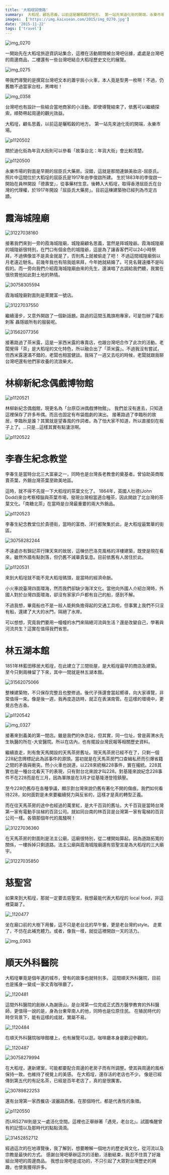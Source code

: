 ```yaml
---
title: '大稻埕回憶路'
summary:  大稻埕，顧名思義，以前這是曬稻穀的地方。 第一站先來迪化街的開端，永樂市場。
images:  ['https://img.kaixsean.com/2015/img_0270.jpg']
date: '2015-11-22'
tags: ['travel']
---
```

![img_0270](https://img.kaixsean.com/2015/img_0270.jpg)

一開始先在大稻埕旅遊資訊站集合，這裡在活動期間被台灣吧佔據，處處是台灣吧的周邊商品，二樓還有一些台灣吧結合大稻埕歷史文化的展覽。

<YouTube id="7cXQhHMsUnA" />

![img_0275](https://img.kaixsean.com/2015/img_0275.jpg)

帶我們導覽的是撰寫台灣吧文本的蕭宇辰小火車，本人竟是型男一枚啊！不過，仍舊敵不過當家台柱，黑啤啦！ 

![img_0358](https://img.kaixsean.com/2015/img_0358.jpg)

台灣吧也有設計一些結合當地商家的小活動。即使導覽結束了，依舊可以繼續探索，順勢帶起周邊的觀光效益。

大稻埕，顧名思義，以前這是曬稻穀的地方。 第一站先來迪化街的開端，永樂市場。

![p1120502](https://img.kaixsean.com/2015/p1120502.jpg)

關於迪化街為年貨大街則可以參看「故事台北：年貨大街」會比較清楚。

<YouTube id="Qi0Dp9dYX1Y" />

![p1120500](https://img.kaixsean.com/2015/p1120500.jpg)

永樂市場的對面是早期的屈臣氏大藥房。沒錯，這就是那間連鎖美妝店-屈臣氏。照片中這間位於大稻埕的屈臣氏是1917年由李俊啟所建。 生於1883年的李俊啟一開始在員林開設「德壽堂」，從事藥材生意。後轉入大稻埕，取得香港屈臣氏在台灣的代理權，於1917年開設「屈臣氏大藥房」。目前這棟建築物已經列為市定古蹟。


# 霞海城隍廟

![31227038160](https://img.kaixsean.com/2015/31227038160.jpg)

接著我們來到一旁的霞海城隍廟，城隍廟顧名思義，當然是拜城隍爺。霞海城隍廟的城隍爺很特別，在門口有個金色的城隍爺，這是為了讓香客們可以24小時祭拜，不過佛像並不是真金就是了，否則馬上就被偷走了吧！ 不過這間城隍廟倒以月老遠近馳名。前幾年我也有陪我姐來拜，今年她就結婚了。可見名聲遠播不是叫假的。而一旁向我們介紹霞海城隍廟由來的先生，還演唱了古調給我們聽，我實在很欣賞他如此對土地的熱情。

![30758305594](https://img.kaixsean.com/2015/30758305594.jpg)

霞海城隍廟對面則是萊爾富一號店。

![31227037550](https://img.kaixsean.com/2015/31227037550.jpg)

繼續漫步，又意外開啟了一個新話題。路過的這間玉鳳旗袍專家，可是包辦了電影 刺客 聶隱娘所有的服裝呢。

![31562077356](https://img.kaixsean.com/2015/31562077356.jpg)

接著路過了茶米露，這是一家西米露的專賣店，也跟台灣吧合作了此次的活動。老闆覺得「茶」是大稻埕的文化特色，所以融合出了「茶米露」。不過我沒有嘗試，但西米露還滿不錯的，老闆也相當健談。我隔了一週又去吃的時候，老闆就跟我聊台灣吧還有他們家收養的流浪柴犬。

# 林柳新紀念偶戲博物館

![p1120521](https://img.kaixsean.com/2015/p1120521.jpg)

林柳新紀念偶戲館，現更名為「台原亞洲偶戲博物館」。 我們並沒有進去，只知道這裡保存了許多布偶。而且也固定有布袋戲劇的演出。  接著路過了李臨秋的故居，李臨秋是誰？其實就是望春風的作詞者。為了怕大家不知道，所以直接刻在板子上了。…只是…這樣其實有點淒涼啊。

![p1120522](https://img.kaixsean.com/2015/p1120522.jpg)

# 李春生紀念教堂

李春生是當時台北三大富豪之一，同時也是台灣長老教會的奠基者。曾協助英商販賣茶葉，外銷台灣茶葉至歐美地區。

這時，就不得不先提一下大稻埕的茶葉文化了。 1864年，英國人杜德(John Dodd)來台考察樟腦與茶葉市場，發現台灣相當適合種茶，因此開啟了北台灣的茶葉文化。「南糖北茶」在當時是台灣最重要的兩大外銷品。 

![p1120523](https://img.kaixsean.com/2015/p1120523.jpg)

李春生紀念教堂位於貴德街，當時的富商、洋行都聚集於此，是大稻埕最繁華的街區。

![30758282244](https://img.kaixsean.com/2015/30758282244.jpg)

不遠處亦有錦記茶行陳天來的故居，這棟仿巴洛克風格的洋樓建築，既使是現在看來，雖然外牆有點剝落，但仍舊不減華貴氣息。目前依舊有人居住於此。

![p1120531](https://img.kaixsean.com/2015/p1120531.jpg)

來到大稻埕就不能不見大稻埕碼頭，是當時的經濟命脈。

小火車說臺灣四面環海，然而我們卻缺少海洋文化。當他向外國人介紹台灣時，外國人對於台灣四面環海，卻沒有家家戶戶都有自己的船，感到不解。

不過我想，畢竟船也不是一般人能夠負擔得起的交通工具啦，但事實上我們不只沒有船，還建了大大的水門，隔絕了水岸。

可以想想，究竟我們要用一幢幢的水門來隔絕河流與生活？還是改變自己，學著與河流共生？這實在值得我們省思。

# 林五湖本館

1851年林藍田移居大稻埕，在此建立了三間街屋，是大稻埕最早的商店及建築。至今只剩兩棟留了下來，其中一間就是林五湖本館。

![31562075066](https://img.kaixsean.com/2015/31562075066.jpg)

整棟建築物，不只保存完整且也整修過。後代子孫還會當起嚮導，向大家導覽，非常值得一來。像是後一週，我再度造訪時，就正在表演南管。在這樣的環境中，更覺古色古香。

![p1120542](https://img.kaixsean.com/2015/p1120542.jpg)

![img_0327](https://img.kaixsean.com/2015/img_0327.jpg)

接著來到義美的第一間店。雖是我們的休息站，但其實，同一位址，曾是蔣渭水先生執醫的所在-大安醫院。所以在店內，也有擺設台灣民報等相關歷史資料。

繼續直走，則有詹天馬開設的天馬茶房舊址。現天馬茶房已經不在了，只剩一個228紀念牌標記此為該事件的源頭。當初就是在天馬茶房門口查緝私菸而引爆省籍之間的矛盾與衝突。然小火車也說道，以228來統稱228事件，實在攏統。228其實也是一種台北看天下的表現，只有對台北來說才叫228。對基隆來說紀念228事件不在228而是在三月，因為軍隊是在3月才從基隆港登陸鎮壓。

至今228仍舊存在各種爭議，顯示對台灣來說仍舊有著化不開的傷痕。我們如何看待228，如何面對是未來要繼續努力與反省的，這樣才是真的轉型正義。

而在往天馬茶房的途中也經過的萬里紅，是大千百貨的舊址。大千百貨是當時台灣第一家有電動手扶梯的百貨公司。就如同台南的林百貨是台灣第一家有電梯的百貨公司一樣。各領那個年代的風騷啊！ 

![31227036360](https://img.kaixsean.com/2015/31227036360.jpg)

在天馬茶房的對面則是法主公廟，這廟很特別，從二樓開始算起。因為道路拓寬的關係，一樓拆掉只剩道路。法主公廟與霞海城隍廟還有慈聖宮是為大稻埕的三大廟宇。

![31227035850](https://img.kaixsean.com/2015/31227035850.jpg)

# 慈聖宮

如果來到大稻埕，那就一定要去慈聖宮。我想最能代表大稻埕的 local food，非這裡莫屬了。

![_1120477](https://img.kaixsean.com/2015/31227041630.jpg)

坐在廟口前的大樹下用餐，這不只是老台北的早午餐，更是老台灣的style。 走累了，不仿在此補充體力。或者，像我一樣，就從這裡開啟一天的活力。

![img_0363](https://img.kaixsean.com/2015/img_0363.jpg)

# 順天外科醫院

大稻埕畢竟是個年邁的城市，曾有的故事也就特別多。 這間順天外科醫院，目前也是搖身一變成一家文青咖啡廳了。

![_1120481](https://img.kaixsean.com/2015/31227040900.jpg)

這間外科醫院的創辦人為謝唐山，是台灣第一位完成正式西方醫學教育的外科醫師，更值得一說的是，身為台東卑南人的他，同時也是位原住民。 在殖民時代的時空背景下，能有這樣的成就，實屬不易。

![_1120484](https://img.kaixsean.com/2015/31227040480.jpg)

在順天外科醫院咖啡館樓上，也有展覽可以逛。咖啡廳本身是歡迎參觀的。

![_1120487](https://img.kaixsean.com/2015/31227039840.jpg)

![30758279994](https://img.kaixsean.com/2015/30758279994.jpg)

在大稻埕，連新建案，可能都要配合周邊的老房子而有所調整。使其與周邊的風格保持一致。也維持了視覺上的美感。 在大稻埕，還存活的老店也不少。 像是已經傳到第五代的有記名茶，已經是百年老店了，真的是很厲害。

![30789822253](https://img.kaixsean.com/2015/30789822253.jpg)

還有台灣第一家西餐店-波麗路西餐。在那個時代，都是代表性的象徵。

![p1120550](https://img.kaixsean.com/2015/p1120550.jpg)

而URS27W則是又一處活化空間。這裡也正舉辦著「遇見，老台北」。試圖喚醒曾有的記憶以及那時代的點點滴滴。

![31452852712](https://img.kaixsean.com/2015/31452852712.jpg)

經過這次的在地導覽後，我了解到，想要瞭解一個地方的歷史與文化，從河流以及宗教是最快的方式。 感謝台灣吧舉辦這次的活動，活動結束，我忍不住買了好幾組台灣吧的周邊商品。 我想台灣吧是成功的，不只引起了大眾對台灣歷史的興趣，也使我獲得許多。